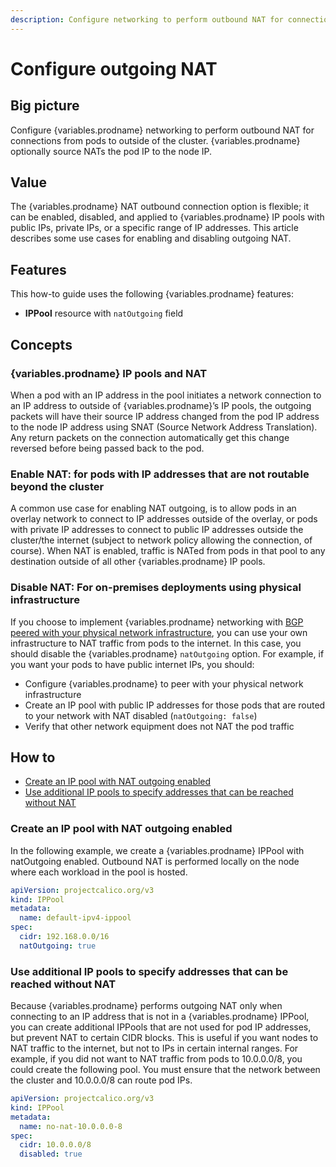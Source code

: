 ```yaml
---
description: Configure networking to perform outbound NAT for connections from pods to outside of the cluster.
---
```



# Configure outgoing NAT

## Big picture

Configure {variables.prodname} networking to perform outbound NAT for connections from pods to outside of the cluster. {variables.prodname} optionally source NATs the pod IP to the node IP.

## Value

The {variables.prodname} NAT outbound connection option is flexible; it can be enabled, disabled, and applied to {variables.prodname} IP pools with public IPs, private IPs, or a specific range of IP addresses. This article describes some use cases for enabling and disabling outgoing NAT.

## Features

This how-to guide uses the following {variables.prodname} features:

- **IPPool** resource with `natOutgoing` field

## Concepts

### {variables.prodname} IP pools and NAT

When a pod with an IP address in the pool initiates a network connection to an IP address to outside of {variables.prodname}’s IP pools, the outgoing packets will have their source IP address changed from the pod IP address to the node IP address using SNAT (Source Network Address Translation). Any return packets on the connection automatically get this change reversed before being passed back to the pod.

### Enable NAT: for pods with IP addresses that are not routable beyond the cluster

A common use case for enabling NAT outgoing, is to allow pods in an overlay network to connect to IP addresses outside of the overlay, or pods with private IP addresses to connect to public IP addresses outside the cluster/the internet (subject to network policy allowing the connection, of course). When NAT is enabled, traffic is NATed from pods in that pool to any destination outside of all other {variables.prodname} IP pools.

### Disable NAT: For on-premises deployments using physical infrastructure

If you choose to implement {variables.prodname} networking with [BGP peered with your physical network infrastructure](bgp.mdx), you can use your own infrastructure to NAT traffic from pods to the internet. In this case, you should disable the {variables.prodname} `natOutgoing` option. For example, if you want your pods to have public internet IPs, you should:

- Configure {variables.prodname} to peer with your physical network infrastructure
- Create an IP pool with public IP addresses for those pods that are routed to your network with NAT disabled (`natOutgoing: false`)
- Verify that other network equipment does not NAT the pod traffic

## How to

- [Create an IP pool with NAT outgoing enabled](#create-an-ip-pool-with-nat-outgoing-enabled)
- [Use additional IP pools to specify addresses that can be reached without NAT](#use-additional-ip-pools-to-specify-addresses-that-can-be-reached-without-nat)

### Create an IP pool with NAT outgoing enabled

In the following example, we create a {variables.prodname} IPPool with natOutgoing enabled. Outbound NAT is performed locally on the node where each workload in the pool is hosted.

```yaml
apiVersion: projectcalico.org/v3
kind: IPPool
metadata:
  name: default-ipv4-ippool
spec:
  cidr: 192.168.0.0/16
  natOutgoing: true
```

### Use additional IP pools to specify addresses that can be reached without NAT

Because {variables.prodname} performs outgoing NAT only when connecting to an IP address that is not in a {variables.prodname} IPPool, you can create additional IPPools that are not used for pod IP addresses, but prevent NAT to certain CIDR blocks. This is useful if you want nodes to NAT traffic to the internet, but not to IPs in certain internal ranges. For example, if you did not want to NAT traffic from pods to 10.0.0.0/8, you could create the following pool. You must ensure that the network between the cluster and 10.0.0.0/8 can route pod IPs.

```yaml
apiVersion: projectcalico.org/v3
kind: IPPool
metadata:
  name: no-nat-10.0.0.0-8
spec:
  cidr: 10.0.0.0/8
  disabled: true
```
